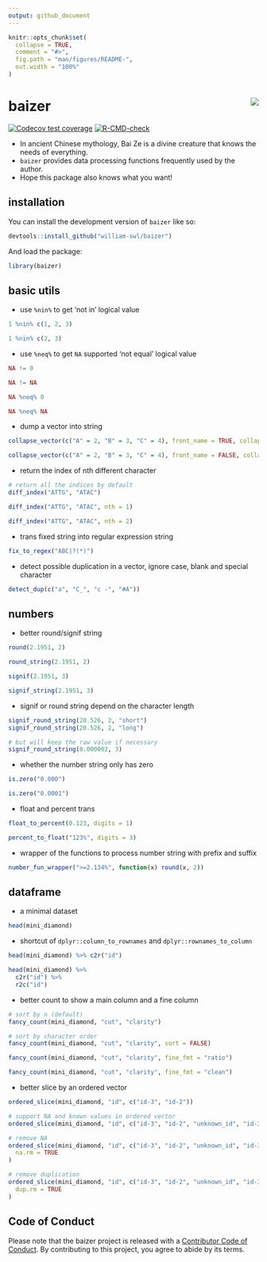 ```yaml
---
output: github_document
---
```


<!-- README.md is generated from README.Rmd. Please edit that file -->

```r
knitr::opts_chunk$set(
  collapse = TRUE,
  comment = "#>",
  fig.path = "man/figures/README-",
  out.width = "100%"
)
```

# baizer <img src="man/figures/logo.png" align="right" />

<!-- badges: start -->
[![Codecov test coverage](https://codecov.io/gh/william-swl/baizer/branch/master/graph/badge.svg)](https://app.codecov.io/gh/william-swl/baizer?branch=master)
[![R-CMD-check](https://github.com/william-swl/baizer/actions/workflows/R-CMD-check.yaml/badge.svg)](https://github.com/william-swl/baizer/actions/workflows/R-CMD-check.yaml)
<!-- badges: end -->

- In ancient Chinese mythology, Bai Ze is a divine creature that knows the needs of everything.
- `baizer` provides data processing functions frequently used by the author.
- Hope this package also knows what you want!

## installation

You can install the development version of `baizer` like so:

``` r
devtools::install_github("william-swl/baizer")
```
And load the package:
```r
library(baizer)
```

## basic utils
- use `%nin%` to get 'not in' logical value
```r
1 %nin% c(1, 2, 3)

1 %nin% c(2, 3)
```

- use `%neq%` to get `NA` supported 'not equal' logical value
```r
NA != 0

NA != NA

NA %neq% 0

NA %neq% NA
```

- dump a vector into string
```r
collapse_vector(c("A" = 2, "B" = 3, "C" = 4), front_name = TRUE, collapse = ";")

collapse_vector(c("A" = 2, "B" = 3, "C" = 4), front_name = FALSE, collapse = ",")
```

- return the index of nth different character
```r
# return all the indices by default
diff_index("ATTG", "ATAC")

diff_index("ATTG", "ATAC", nth = 1)

diff_index("ATTG", "ATAC", nth = 2)
```

- trans fixed string into regular expression string
```r
fix_to_regex("ABC|?(*)")
```

- detect possible duplication in a vector, ignore case, blank and special character
```r
detect_dup(c("a", "C_", "c -", "#A"))
```

## numbers

- better round/signif string
```r
round(2.1951, 2)

round_string(2.1951, 2)

signif(2.1951, 3)

signif_string(2.1951, 3)
```

- signif or round string depend on the character length
```r
signif_round_string(20.526, 2, "short")
signif_round_string(20.526, 2, "long")

# but will keep the raw value if necessary
signif_round_string(0.000002, 3)
```

- whether the number string only has zero
```r
is.zero("0.000")

is.zero("0.0001")
```


- float and percent trans
```r
float_to_percent(0.123, digits = 1)

percent_to_float("123%", digits = 3)
```

- wrapper of the functions to process number string with prefix and suffix
```r
number_fun_wrapper(">=2.134%", function(x) round(x, 2))
```

## dataframe
- a minimal dataset
```r
head(mini_diamond)
```

- shortcut of `dplyr::column_to_rownames` and `dplyr::rownames_to_column`
```r

head(mini_diamond) %>% c2r("id")

head(mini_diamond) %>%
  c2r("id") %>%
  r2c("id")
```

- better count to show a main column and a fine column
```r

# sort by n (default)
fancy_count(mini_diamond, "cut", "clarity")

# sort by character order
fancy_count(mini_diamond, "cut", "clarity", sort = FALSE)

fancy_count(mini_diamond, "cut", "clarity", fine_fmt = "ratio")

fancy_count(mini_diamond, "cut", "clarity", fine_fmt = "clean")
```

- better slice by an ordered vector
```r
ordered_slice(mini_diamond, "id", c("id-3", "id-2"))

# support NA and known values in ordered vector
ordered_slice(mini_diamond, "id", c("id-3", "id-2", "unknown_id", "id-3", NA))

# remove NA
ordered_slice(mini_diamond, "id", c("id-3", "id-2", "unknown_id", "id-3", NA),
  na.rm = TRUE
)

# remove duplication
ordered_slice(mini_diamond, "id", c("id-3", "id-2", "unknown_id", "id-3", NA),
  dup.rm = TRUE
)
```

## Code of Conduct
Please note that the baizer project is released with a [Contributor Code of Conduct](https://contributor-covenant.org/version/2/1/CODE_OF_CONDUCT.html). 
By contributing to this project, you agree to abide by its terms.
